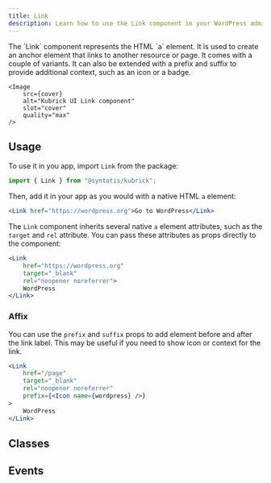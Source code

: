 ```yaml
---
title: Link
description: Learn how to use the Link component in your WordPress admin application.
---
```



<Lead storybook="/docs/components-link--docs" stackblitz="/edit/syntatis-kubrick-link?file=src/App.jsx">
	The `Link` component represents the HTML `a` element. It is used to create an
	anchor element that links to another resource or page. It comes with a couple
	of variants. It can also be extended with a prefix and suffix to provide
	additional context, such as an icon or a badge.

	<Image
		src={cover}
		alt="Kubrick UI Link component"
		slot="cover"
		quality="max"
	/>
</Lead>

## Usage

To use it in you app, import `Link` from the package:

```jsx
import { Link } from "@syntatis/kubrick";
```

Then, add it in your app as you would with a native HTML `a` element:

```jsx
<Link href="https://wordpress.org">Go to WordPress</Link>
```

The `Link` component inherits several native `a` element attributes, such as the `target` and `rel` attribute. You can pass these attributes as props directly to the component:

```jsx {3-4}
<Link
	href="https://wordpress.org"
	target="_blank"
	rel="noopener noreferrer">
	WordPress
</Link>
```

### Affix

You can use the `prefix` and `suffix` props to add element before and after the link label. This may be useful if you need to show icon or context for the link.

```jsx {5} collapse={3-4}
<Link
	href="/page"
	target="_blank"
	rel="noopener noreferrer"
	prefix={<Icon name={wordpress} />}
>
	WordPress
</Link>
```

## Classes

<Table
	variant="classes"
	component="Link"
	items={[
		["root", "The root element of the link."],
		["prefix", "The wrapper element of the prefix content."],
		["suffix", "The wrapper element of the suffix content."],
		[
			"infix",
			"The wrapper element of the link label when the prefix or suffix is present.",
		],
	]}
/>

## Events

<Table
	variant="events"
	component="Link"
	items={[
		["onHoverChange", "Triggered when the link is hovered. The function callback will receive a boolean value indicating if the link is hovered."],
		["onFocusChange", "Triggered when the link receives or loses focus. The function callback will receive a boolean value indicating if the link is focused."],
	]}
/>
